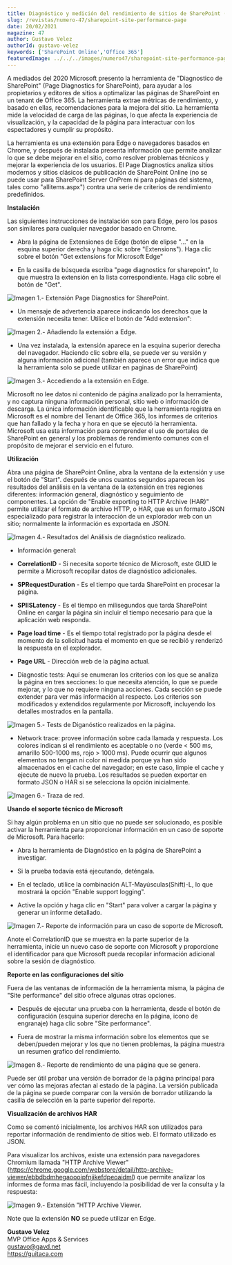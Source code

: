 ```yaml
---
title: Diagnóstico y medición del rendimiento de sitios de SharePoint (Page Diagnostics for SharePoint)
slug: /revistas/numero-47/sharepoint-site-performance-page
date: 20/02/2021
magazine: 47
author: Gustavo Velez
authorId: gustavo-velez
keywords: ['SharePoint Online','Office 365']
featuredImage: ../../../images/numero47/sharepoint-site-performance-page/image1.png
---
```






A mediados del 2020 Microsoft presento la herramienta de "Diagnostico
de SharePoint" (Page Diagnostics for SharePoint), para ayudar a los
propietarios y editores de sitios a optimalizar las páginas de
SharePoint en un tenant de Office 365. La herramienta extrae métricas de
rendimiento, y basado en ellas, recomendaciones para la mejora del
sitio. La herramienta mide la velocidad de carga de las páginas, lo que
afecta la experiencia de visualización, y la capacidad de la página para
interactuar con los espectadores y cumplir su propósito.

La herramienta es una extensión para Edge o navegadores basados en
Chrome, y después de instalada presenta información que permite analizar
lo que se debe mejorar en el sitio, como resolver problemas técnicos y
mejorar la experiencia de los usuarios. El Page Diagnostics analiza
sitios modernos y sitios clásicos de publicación de SharePoint Online
(no se puede usar para SharePoint Server OnPrem ni para páginas del
sistema, tales como "allitems.aspx") contra una serie de criterios de
rendimiento predefinidos.

**Instalación**

Las siguientes instrucciones de instalación son para Edge, pero los
pasos son similares para cualquier navegador basado en Chrome.

-   Abra la página de Extensiones de Edge (botón de elipse "..." en la
    esquina superior derecha y haga clic sobre "Extensions"). Haga
    clic sobre el botón "Get extensions for Microsoft Edge"

-   En la casilla de búsqueda escriba "page diagnostics for
    sharepoint", lo que muestra la extensión en la lista
    correspondiente. Haga clic sobre el botón de "Get".

![**Imagen 1.- Extensión Page Diagnostics for SharePoint.**](../../../images/numero47/sharepoint-site-performance-page/image1.png)



-   Un mensaje de advertencia aparece indicando los derechos que la
    extensión necesita tener. Utilice el botón de "Add extension":

![**Imagen 2.- Añadiendo la extensión a Edge.**](../../../images/numero47/sharepoint-site-performance-page/image2.png)



-   Una vez instalada, la extensión aparece en la esquina superior
    derecha del navegador. Haciendo clic sobre ella, se puede ver su
    versión y alguna información adicional (también aparece un error que
    indica que la herramienta solo se puede utilizar en paginas de
    SharePoint)

![**Imagen 3.- Accediendo a la extensión en Edge.**](../../../images/numero47/sharepoint-site-performance-page/image3.png)



Microsoft no lee datos ni contenido de página analizado por la
herramienta, y no captura ninguna información personal, sitio web o
información de descarga. La única información identificable que la
herramienta registra en Microsoft es el nombre del Tenant de Office 365,
los informes de criterios que han fallado y la fecha y hora en que se
ejecutó la herramienta. Microsoft usa esta información para comprender
el uso de portales de SharePoint en general y los problemas de
rendimiento comunes con el propósito de mejorar el servicio en el
futuro.

**Utilización**

Abra una página de SharePoint Online, abra la ventana de la extensión y
use el botón de "Start". después de unos cuantos segundos aparecen los
resultados del análisis en la ventana de la extensión en tres regiones
diferentes: información general, diagnóstico y seguimiento de
componentes. La opción de "Enable exporting to HTTP Archive (HAR)"
permite utilizar el formato de archivo HTTP, o HAR, que es un formato
JSON especializado para registrar la interacción de un explorador web
con un sitio; normalmente la información es exportada en JSON.

![**Imagen 4.- Resultados del Análisis de diagnóstico realizado.**](../../../images/numero47/sharepoint-site-performance-page/image4.png)



-   Información general:

-   **CorrelationID** - Si necesita soporte técnico de Microsoft, este
    GUID le permite a Microsoft recopilar datos de diagnóstico
    adicionales.

-   **SPRequestDuration** - Es el tiempo que tarda SharePoint en
    procesar la página.

-   **SPIISLatency** - Es el tiempo en milisegundos que tarda SharePoint
    Online en cargar la página sin incluir el tiempo necesario para que
    la aplicación web responda.

-   **Page load time** - Es el tiempo total registrado por la página
    desde el momento de la solicitud hasta el momento en que se recibió
    y renderizó la respuesta en el explorador.

-   **Page URL** - Dirección web de la página actual.

-   Diagnostic tests: Aquí se enumeran los criterios con los que se
    analiza la página en tres secciones: lo que necesita atención, lo
    que se puede mejorar, y lo que no requiere ninguna acciones. Cada
    sección se puede extender para ver más información al respecto. Los
    criterios son modificados y extendidos regularmente por Microsoft,
    incluyendo los detalles mostrados en la pantalla.

![**Imagen 5.- Tests de Diganóstico realizados en la página.**](../../../images/numero47/sharepoint-site-performance-page/image5.png)



-   Network trace: provee información sobre cada llamada y respuesta.
    Los colores indican si el rendimiento es aceptable o no (verde <
    500 ms, amarillo 500-1000 ms, rojo > 1000 ms). Puede ocurrir que
    algunos elementos no tengan ni color ni medida porque ya han sido
    almacenados en el cache del navegador; en este caso, limpie el cache
    y ejecute de nuevo la prueba. Los resultados se pueden exportar en
    formato JSON o HAR si se selecciona la opción inicialmente.

![**Imagen 6.- Traza de red.**](../../../images/numero47/sharepoint-site-performance-page/image6.png)



**Usando el soporte técnico de Microsoft**

Si hay algún problema en un sitio que no puede ser solucionado, es
posible activar la herramienta para proporcionar información en un caso
de soporte de Microsoft. Para hacerlo:

-   Abra la herramienta de Diagnóstico en la página de SharePoint a
    investigar.

-   Si la prueba todavía está ejecutando, deténgala.

-   En el teclado, utilice la combinación ALT-Mayúsculas(Shift)-L, lo
    que mostrará la opción "Enable support logging".

-   Active la opción y haga clic en "Start" para volver a cargar la
    página y generar un informe detallado.

![**Imagen 7.- Reporte de información para un caso de soporte de Microsoft.**](../../../images/numero47/sharepoint-site-performance-page/image7.png)



Anote el CorrelationID que se muestra en la parte superior de la
herramienta, inicie un nuevo caso de soporte con Microsoft y proporcione
el identificador para que Microsoft pueda recopilar información
adicional sobre la sesión de diagnóstico.

**Reporte en las configuraciones del sitio**

Fuera de las ventanas de información de la herramienta misma, la página
de "Site performance" del sitio ofrece algunas otras opciones.

-   Después de ejecutar una prueba con la herramienta, desde el botón de
    configuración (esquina superior derecha en la página, icono de
    engranaje) haga clic sobre "Site performance".

-   Fuera de mostrar la misma información sobre los elementos que se
    deben/pueden mejorar y los que no tienen problemas, la página
    muestra un resumen grafico del rendimiento.

![**Imagen 8.- Reporte de rendimiento de una página que se genera.**](../../../images/numero47/sharepoint-site-performance-page/image8.png)



Puede ser útil probar una versión de borrador de la página principal
para ver cómo las mejoras afectan al estado de la página. La versión
publicada de la página se puede comparar con la versión de borrador
utilizando la casilla de selección en la parte superior del reporte.

**Visualización de archivos HAR**

Como se comentó inicialmente, los archivos HAR son utilizados para
reportar información de rendimiento de sitios web. El formato utilizado
es JSON.

Para visualizar los archivos, existe una extensión para navegadores
Chromium llamada "HTTP Archive Viewer"
(https://chrome.google.com/webstore/detail/http-archive-viewer/ebbdbdmhegaoooipfnjikefdpeoaidml)
que permite analizar los informes de forma mas fácil, incluyendo la
posibilidad de ver la consulta y la respuesta:

![**Imagen 9.- Extensión "HTTP Archive Viewer.**](../../../images/numero47/sharepoint-site-performance-page/image9.png)



Note que la extensión **NO** se puede utilizar en Edge.

**Gustavo Velez** <br />
MVP Office Apps & Services <br />
gustavo@gavd.net <br />
https://guitaca.com  <br />
